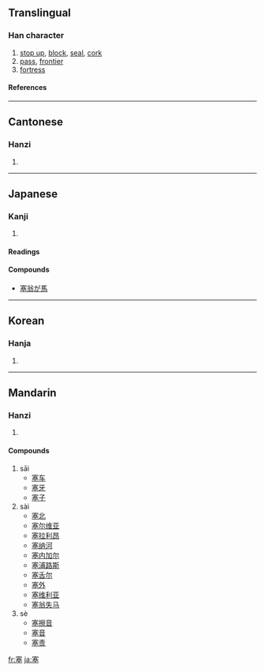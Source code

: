 {{see|塞}}

==Translingual==
===Han character===
{{Han char|rn=32|rad=土|as=10|sn=13|four=3010<sub>4</sub>|canj=十廿金土 (JTCG)}}
# [[stop up]], [[block]], [[seal]], [[cork]]
# [[pass]], [[frontier]]
# [[fortress]]
====References====
{{Han ref|kx=0236.090|dkj=05349|dj=0474.020|hdz=10475.010|uh=585E|ud=22622|bh=B6EB|bd=46827}}
----
==Cantonese==
===Hanzi===
{{yue-hanzi|jyut=|y=choi3, sak1}}
# {{defn|Cantonese}}
----
==Japanese==
===Kanji===
{{ja-kanji|grade=|rs=土10}}
# {{defn|Japanese}} 
====Readings====
{{ja-readings|on=[[そく]] (soku), [[さい]] (sai)|kun=[[ふさぐ]] (fusagu), [[みちる]] (michiru), [[とりで]] (toride)}}

====Compounds====
*[[塞翁が馬]]
----
==Korean==
===Hanja===
{{ko-hanja|hangeul=[[새]], [[색]]|rv=sae, saek|mr=sae, saek}}
# {{defn|Korean}}
----
==Mandarin==
===Hanzi===
{{cmn-hanzi|pin=[[sāi]] ([[sai1]]), [[sài]] ([[sai4]]), [[sè]] ([[se4]])|wg=sai<sup>1</sup>}}
# {{defn|Mandarin}}

====Compounds====
#sāi
#*[[塞车]]
#*[[塞牙]]
#*[[塞子]]
#sài
#*[[塞北]]
#*[[塞尔维亚]]
#*[[塞拉利昂]]
#*[[塞纳河]]
#*[[塞内加尔]]
#*[[塞浦路斯]]
#*[[塞舌尔]]
#*[[塞外]]
#*[[塞维利亚]]
#*[[塞翁失马]]
#sè
#*[[塞擦音]]
#*[[塞音]]
#*[[塞责]]

[[fr:塞]]
[[ja:塞]]